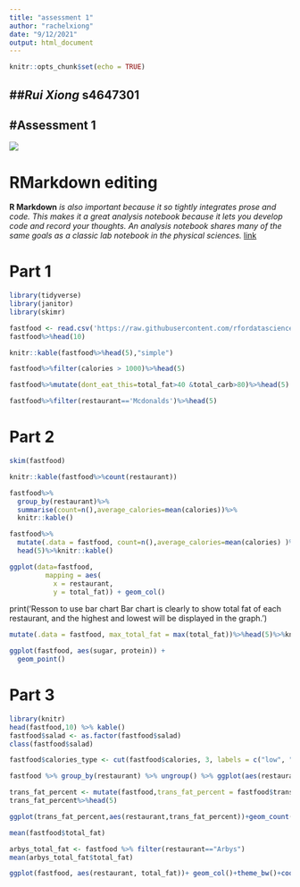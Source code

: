 ```yaml
---
title: "assessment 1"
author: "rachelxiong"
date: "9/12/2021"
output: html_document
---
```


```r
knitr::opts_chunk$set(echo = TRUE)
```
##*Rui Xiong* **s4647301**
---
#Assessment 1
---
![](rui xiong.JPG)

# RMarkdown editing
**R Markdown** *is also important because it so tightly integrates prose and code. This makes it a great analysis notebook because it lets you develop code and record your thoughts. An analysis notebook shares many of the same goals as a classic lab notebook in the physical sciences.*
[link]( https://rmarkdown.rstudio.com/lesson-8.html)


# Part 1
```r
library(tidyverse)
library(janitor)
library(skimr)

fastfood <- read.csv('https://raw.githubusercontent.com/rfordatascience/tidytuesday/master/data/2018/2018-09-04/fastfood_calories.csv')
fastfood%>%head(10)
```

```r
knitr::kable(fastfood%>%head(5),"simple")
```

```r
fastfood%>%filter(calories > 1000)%>%head(5)
```


```r
fastfood%>%mutate(dont_eat_this=total_fat>40 &total_carb>80)%>%head(5)
```

```r
fastfood%>%filter(restaurant=='Mcdonalds')%>%head(5)
```

# Part 2
```r
skim(fastfood)
```

```r
knitr::kable(fastfood%>%count(restaurant))
```

```r
fastfood%>%
  group_by(restaurant)%>%
  summarise(count=n(),average_calories=mean(calories))%>%
  knitr::kable()
```

```r
fastfood%>%
  mutate(.data = fastfood, count=n(),average_calories=mean(calories) )%>%
  head(5)%>%knitr::kable()
```

```r
ggplot(data=fastfood, 
         mapping = aes(
           x = restaurant, 
           y = total_fat)) + geom_col()
```

print('Resson to use bar chart
Bar chart is clearly to show total fat of each restaurant, and the highest and lowest will be displayed in the graph.')

```r
mutate(.data = fastfood, max_total_fat = max(total_fat))%>%head(5)%>%knitr::kable()
```

```r
ggplot(fastfood, aes(sugar, protein)) +
  geom_point()
```

# Part 3
```r
library(knitr)
head(fastfood,10) %>% kable()
fastfood$salad <- as.factor(fastfood$salad)
class(fastfood$salad)
```

```r
fastfood$calories_type <- cut(fastfood$calories, 3, labels = c("low", "med", "high"))
```

```r
fastfood %>% group_by(restaurant) %>% ungroup() %>% ggplot(aes(restaurant,calories_type))+geom_boxplot()+facet_wrap(~restaurant)+coord_flip()+theme_gray()
```

```r
trans_fat_percent <- mutate(fastfood,trans_fat_percent = fastfood$trans_fat/fastfood$total_fat*100)
trans_fat_percent%>%head(5)
```

```r
ggplot(trans_fat_percent,aes(restaurant,trans_fat_percent))+geom_count()+facet_grid()+theme_dark()+coord_flip()
```

```r
mean(fastfood$total_fat)

arbys_total_fat <- fastfood %>% filter(restaurant=="Arbys")
mean(arbys_total_fat$total_fat)
```

```r
ggplot(fastfood, aes(restaurant, total_fat))+ geom_col()+theme_bw()+coord_flip()
```







